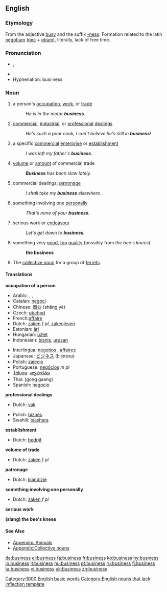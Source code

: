==English==

{{rank|lost|human|kept|382|business|mean|manner|following}}

=== Etymology ===
{{wikipedia}}
From the adjective [[busy]] and the suffix [[-ness]]. Formation related to the latin [[negotium]] ([[nec]] + [[otium]]), literally, lack of free time.

===Pronunciation===
*{{IPA|/ˈbɪznəs/}}, {{SAMPA|/"bIzn@s/}}
*{{audio|en-us-business.ogg|Audio (US)}}
*Hyphenation: busi·ness

=== Noun ===
{{en-noun|es|-}}
# {{countable}} a person's [[occupation]], [[work]], or [[trade]]
#: ''He is in the motor '''business'''.''
# {{uncountable}} [[commercial]], [[industrial]], or [[professional]] [[dealings]]
#: ''He's such a poor cook, I can't believe he's still in '''business'''!''
# {{countable}} {{cattag|business}} a specific [[commercial]] [[enterprise]] or [[establishment]]
#: ''I was left my father's '''business'''.''
# {{uncountable}} [[volume]] or [[amount]] of commercial trade
#: '''''Business''' has been slow lately.''
# {{uncountable}} commercial dealings; [[patronage]]
#: ''I shall take my '''business''' elsewhere.''
# {{uncountable}} something involving one [[personally]]
#: ''That's none of your '''business'''.''
# {{uncountable}} serious work or [[endeavour]]
#: ''Let's get down to '''business'''.''
# {{uncountable}} {{cattag|slang|UK}} something very [[good]], [[top]] [[quality]] (possibly from ''the bee's knees'')
#: '''the business''' 
#{{countable}} The [[collective noun]] for a group of [[ferrets]].

==== Translations ====
'''occupation of a person'''
{{top}}
*Arabic: {{ARchar|[[عمل]]}} {{IPAchar|(ʕámal)}}, {{ARchar|[[تجارة]]}} {{IPAchar|(tajára)}}, {{ARchar|[[مشروع]]}} {{IPAchar|(mašrúʕ)}}
*Catalan: [[negoci]] {{m}}
*Chinese: [[商业]] (shāng yè)
*Czech: [[obchod]]
*French:[[affaire]]
*Dutch: [[zaken]] ''f pl'', [[zakenleven]] {{n}}
*Estonian: [[äri]]
*Hungarian: [[üzlet]]
*Indonesian: [[bisnis]], [[urus|urusan]]
{{mid}}
*Interlingua: [[negotios]] {{p}}, [[affaires]] {{p}}
*Japanese: [[ビジネス]] (bijinesu)
*Polish: [[zajęcie]] {{n}}
*Portuguese: [[negócios]] ''m pl''
*[[Telugu]]: [[వ్యాపారము]]
*Thai: {{THchar|[[กงกาง]]}} (gong gaang)
*Spanish: [[negocio]] {{m}}
{{bottom}}

'''professional dealings'''
{{top}}
*Dutch: [[vak]] {{n}}
{{mid}}
*Polish: [[biznes]] {{m}}
*Swahili: [[biashara]]
{{bottom}}

'''establishment'''
{{top}}
*Dutch: [[bedrijf]] {{n}}
{{mid}}
{{bottom}}

'''volume of trade'''
{{top}}
*Dutch: [[zaken]] ''f pl''
{{mid}}
{{bottom}}

'''patronage'''
{{top}}
*Dutch: [[klandizie]] {{f}}
{{mid}}
{{bottom}}

'''something involving one personally'''
{{top}}
*Dutch: [[zaken]] ''f pl''
{{mid}}
{{bottom}}

'''serious work'''
{{top}}
{{mid}}
{{bottom}}

'''(slang) the bee's knees'''
{{top}}
{{mid}}
{{bottom}}

====See Also====
*[[Appendix: Animals]]
*[[Appendix:Collective nouns]]
[[Category:1000 English basic words]]
[[Category:English nouns that lack inflection template]]

[[da:business]]
[[el:business]]
[[fa:business]]
[[fr:business]]
[[ko:business]]
[[hy:business]]
[[io:business]]
[[it:business]]
[[hu:business]]
[[pt:business]]
[[ru:business]]
[[fi:business]]
[[ta:business]]
[[vi:business]]
[[uk:business]]
[[zh:business]]